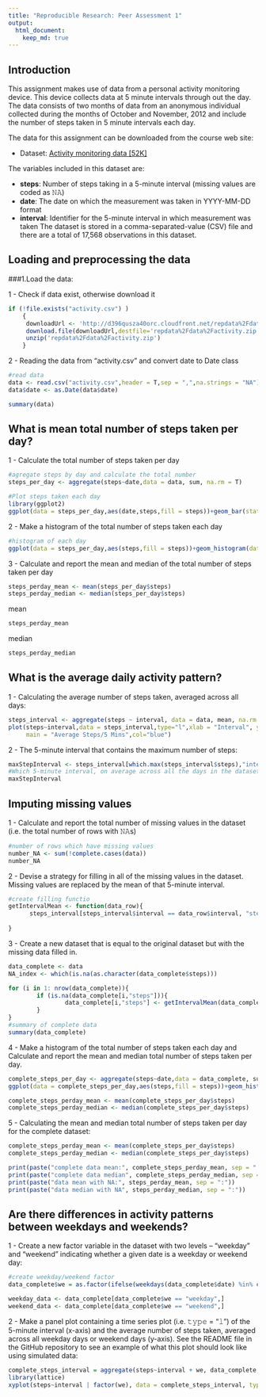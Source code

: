 ```yaml
---
title: "Reproducible Research: Peer Assessment 1"
output: 
  html_document:
    keep_md: true
---
```

## Introduction

This assignment makes use of data from a personal activity monitoring device. This device collects data at 5 minute intervals through out the day. The data consists of two months of data from an anonymous individual collected during the months of October and November, 2012 and include the number of steps taken in 5 minute intervals each day.

The data for this assignment can be downloaded from the course web site:

 - Dataset: [Activity monitoring data [52K]](https://d396qusza40orc.cloudfront.net/repdata%2Fdata%2Factivity.zip)
 
 The variables included in this dataset are:
 
  - **steps**: Number of steps taking in a 5-minute interval (missing values are coded as 𝙽𝙰)
  - **date**: The date on which the measurement was taken in YYYY-MM-DD format
  - **interval**: Identifier for the 5-minute interval in which measurement was taken
The dataset is stored in a comma-separated-value (CSV) file and there are a total of 17,568 observations in this dataset.

## Loading and preprocessing the data
###1.Load the data:

1 - Check if data exist, otherwise download it
```r
if (!file.exists("activity.csv") )
    {
     downloadUrl <- 'http://d396qusza40orc.cloudfront.net/repdata%2Fdata%2Factivity.zip'  
     download.file(downloadUrl,destfile='repdata%2Fdata%2Factivity.zip',mode='wb')  
     unzip('repdata%2Fdata%2Factivity.zip')
    }
```

2 - Reading the data from "activity.csv" and convert date to Date class


```r
#read data
data <- read.csv("activity.csv",header = T,sep = ",",na.strings = "NA")
data$date <- as.Date(data$date)

summary(data)
```




## What is mean total number of steps taken per day?

1 - Calculate the total number of steps taken per day
```r
#agregate steps by day and calculate the total number
steps_per_day <- aggregate(steps~date,data = data, sum, na.rm = T)

#Plot steps taken each day
library(ggplot2)
ggplot(data = steps_per_day,aes(date,steps,fill = steps))+geom_bar(stat = 'identity')+ scale_x_date(date_breaks = "10 days") + ggtitle("Steps Each Day")

```

2 - Make a histogram of the total number of steps taken each day
```r
#histogram of each day
ggplot(data = steps_per_day,aes(steps,fill = steps))+geom_histogram(data = steps_per_day,bins = 30,inherit.aes = T,col = "red",alpha = 0.8)+ ggtitle( "Histogram of the total number of steps taken each day")

```
3 - Calculate and report the mean and median of the total number of steps taken per day

```r
steps_perday_mean <- mean(steps_per_day$steps)
steps_perday_median <- median(steps_per_day$steps)

```
mean

```r
steps_perday_mean
```
median
```r
steps_perday_median

```




## What is the average daily activity pattern?

1 - Calculating the average number of steps taken, averaged across all days:
```r
steps_interval <- aggregate(steps ~ interval, data = data, mean, na.rm = T)
plot(steps~interval,data = steps_interval,type="l",xlab = "Interval", ylab = "Average Number of Steps", 
     main = "Average Steps/5 Mins",col="blue")
```

2 - The 5-minute interval that contains the maximum number of steps:
```r
maxStepInterval <- steps_interval[which.max(steps_interval$steps),"interval"]
#Which 5-minute interval, on average across all the days in the dataset, contains the maximum number of steps?
maxStepInterval
```


## Imputing missing values
1 - Calculate and report the total number of missing values in the dataset (i.e. the total number of rows with 𝙽𝙰s)

```r
#number of rows which have missing values
number_NA <- sum(!complete.cases(data))
number_NA
```

2 - Devise a strategy for filling in all of the missing values in the dataset. Missing values are replaced by the mean of that 5-minute interval.

```r
#create filling functio
getIntervalMean <- function(data_row){
      steps_interval[steps_interval$interval == data_row$interval, "steps"]   
        
}

```

3 - Create a new dataset that is equal to the original dataset but with the missing data filled in.
```r
data_complete <- data
NA_index <- which(is.na(as.character(data_complete$steps)))

for (i in 1: nrow(data_complete)){
        if (is.na(data_complete[i,"steps"])){
                data_complete[i,"steps"] <- getIntervalMean(data_complete[i,]) 
        }
}
#summary of complete data
summary(data_complete)
```

4 - Make a histogram of the total number of steps taken each day and Calculate and report the mean and median total number of steps taken per day.
```r
complete_steps_per_day <- aggregate(steps~date,data = data_complete, sum)
ggplot(data = complete_steps_per_day,aes(steps,fill = steps))+geom_histogram(data = steps_per_day,bins = 30,inherit.aes = T,col = "red",alpha = 0.8)+ ggtitle( "Histogram of the total number of steps taken each day")

complete_steps_perday_mean <- mean(complete_steps_per_day$steps)
complete_steps_perday_median <- median(complete_steps_per_day$steps)
```

5 -  Calculating the mean and median total number of steps taken per day for the complete dataset:
```r
complete_steps_perday_mean <- mean(complete_steps_per_day$steps)
complete_steps_perday_median <- median(complete_steps_per_day$steps)

print(paste("complete data mean:", complete_steps_perday_mean, sep = ":"))
print(paste("complete data median", complete_steps_perday_median, sep = ":"))
print(paste("data mean with NA:", steps_perday_mean, sep = ":"))
print(paste("data median with NA", steps_perday_median, sep = ":"))


```




## Are there differences in activity patterns between weekdays and weekends?

1 - Create a new factor variable in the dataset with two levels – “weekday” and “weekend” indicating whether a given date is a weekday or weekend day:
```r
#create weekday/weekend factor
data_complete$we = as.factor(ifelse(weekdays(data_complete$date) %in% c("Saturday", "Sunday"),"weekend","weekday"))

weekday_data <- data_complete[data_complete$we == "weekday",]
weekend_data <- data_complete[data_complete$we == "weekend",]
```

2 - Make a panel plot containing a time series plot (i.e. 𝚝𝚢𝚙𝚎 = "𝚕") of the 5-minute interval (x-axis) and the average number of steps taken, averaged across all weekday days or weekend days (y-axis). See the README file in the GitHub repository to see an example of what this plot should look like using simulated data:
```r
complete_steps_interval = aggregate(steps~interval + we, data_complete,mean)
library(lattice)
xyplot(steps~interval | factor(we), data = complete_steps_interval, type = "l",layout= c(1,2), ylab = "Number of steps")

```


